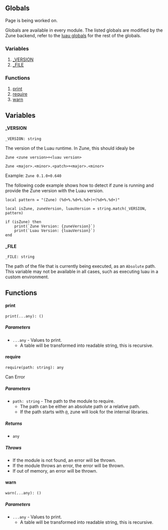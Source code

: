 ## Globals


<Callout type="info" emoji="ℹ️">Page is being worked on.</Callout>

Globals are available in every module. The listed globals are modified by the Zune backend, refer to the [luau globals](https://luau.org/library#global-functions)
for the rest of the globals.

### Variables
1. [_VERSION](#_version)
2. [_FILE](#_file)

### Functions
1. [print](#print)
2. [require](#require)
3. [warn](#warn)

## Variables
#### _VERSION
```luau
_VERSION: string
```
The version of the Luau runtime.
In Zune, this should idealy be

`Zune <zune version>+<luau version>`

`Zune <major>.<minor>.<patch>+<major>.<minor>`

Example: `Zune 0.1.0+0.640`

The following code example shows how to detect if zune is running and provide the Zune version with the Luau version.
```luau filename="detect_zune.lua" showLineNumbers
local pattern = "(Zune) (%d+%.%d+%.%d+)+(%d+%.%d+)"

local isZune, zuneVersion, luauVersion = string.match(_VERSION, pattern)

if (isZune) then
    print(`Zune Version: {zuneVersion}`)
    print(`Luau Version: {luauVersion}`)
end
```

#### _FILE
```luau
_FILE: string
```
The path of the file that is currently being executed, as an `Absolute` path.
This variable may not be available in all cases, such as executing luau in a custom environment.

## Functions
#### print
```luau
print(...any): ()
```
##### Parameters
- `...any` - Values to print.
  - A table will be transformed into readable string, this is recursive.

#### require
```luau
require(path: string): any
```
<Callout type="warning" emoji="️⚠️">Can Error</Callout>
##### Parameters
- `path: string` - The path to the module to require.
  - The path can be either an absolute path or a relative path.
  - If the path starts with `@`, zune will look for the internal libraries.
##### Returns
- `any`
##### Throws
- If the module is not found, an error will be thrown.
- If the module throws an error, the error will be thrown.
- If out of memory, an error will be thrown.

#### warn
```luau
warn(...any): ()
```
##### Parameters
- `...any` - Values to print.
  - A table will be transformed into readable string, this is recursive.